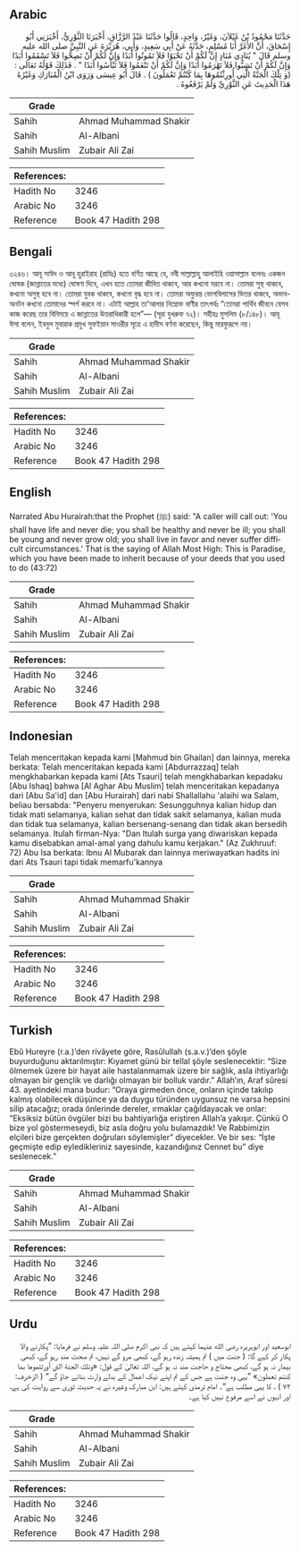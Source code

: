 ## Arabic


<div dir="rtl" lang="ar" style={{fontSize:'larger',backgroundColor:'#f8f9fa',padding:20}}>
حَدَّثَنَا مَحْمُودُ بْنُ غَيْلاَنَ، وَغَيْرُ، وَاحِدٍ، قَالُوا حَدَّثَنَا عَبْدُ الرَّزَّاقِ، أَخْبَرَنَا الثَّوْرِيُّ، أَخْبَرَنِي أَبُو إِسْحَاقَ، أَنَّ الأَغَرَّ أَبَا مُسْلِمٍ، حَدَّثَهُ عَنْ أَبِي سَعِيدٍ، وَأَبِي، هُرَيْرَةَ عَنِ النَّبِيِّ صلى الله عليه وسلم قَالَ ‏"‏ يُنَادِي مُنَادٍ إِنَّ لَكُمْ أَنْ تَحْيَوْا فَلاَ تَمُوتُوا أَبَدًا وَإِنَّ لَكُمْ أَنْ تَصِحُّوا فَلاَ تَسْقَمُوا أَبَدًا وَإِنَّ لَكُمْ أَنْ تَشِبُّوا فَلاَ تَهْرَمُوا أَبَدًا وَإِنَّ لَكُمْ أَنْ تَنْعَمُوا فَلاَ تَبْأَسُوا أَبَدًا ‏"‏ ‏.‏ فَذَلِكَ قَوْلُهُ تَعَالَى ‏:‏ ‏(‏وَ تِلْكَ الْجَنَّةُ الَّتِي أُورِثْتُمُوهَا بِمَا كُنْتُمْ تَعْمَلُونَ ‏)‏ ‏.‏ قَالَ أَبُو عِيسَى وَرَوَى ابْنُ الْمُبَارَكِ وَغَيْرُهُ هَذَا الْحَدِيثَ عَنِ الثَّوْرِيِّ وَلَمْ يَرْفَعُوهُ ‏.‏
</div>
<div style={{backgroundColor:'#f8f9fa',padding:20, marginBottom: 10}}><table> <thead> <tr> <th>Grade</th> <th></th> </tr> </thead> <tbody> <tr><td>Sahih</td><td>Ahmad Muhammad Shakir</td></tr><tr><td>Sahih</td><td>Al-Albani</td></tr><tr><td>Sahih Muslim</td><td>Zubair Ali Zai</td></tr></tbody></table><table> <thead> <tr> <th>References:</th> <th></th> </tr> </thead> <tbody><tr><td>Hadith No</td><td>3246</td></tr><tr><td>Arabic No</td><td>3246</td></tr><tr><td>Reference</td><td>Book 47 Hadith 298</td></tr></tbody></table></div>

## Bengali


<div dir="ltr" lang="bn" style={{fontSize:'larger',backgroundColor:'#f8f9fa',padding:20}}>
৩২৪৬। আবূ সাঈদ ও আবূ হুরাইরাহ (রাযিঃ) হতে বর্ণিত আছে যে, নবী সাল্লাল্লাহু আলাইহি ওয়াসাল্লাম বলেনঃ একজন ঘোষক (জান্নাতের মধ্যে) ঘোষণা দিবে, এখন হতে তোমরা জীবিত থাকবে, আর কখনো মরবে না। তোমরা সুস্থ থাকবে, কখনো অসুস্থ হবে না। তোমরা যুবক থাকবে, কখনো বৃদ্ধ হবে না। তোমরা অফুরন্ত ভোগবিলাসের ভিতর থাকবে, অভাব-অনটন কখনো তোমাদের স্পর্শ করবে না। এটাই আল্লাহ তা'আলার নিম্নোক্ত বাণীর তাৎপর্যঃ “তোমরা পার্থিব জীবনে যেসব কাজ করেছ তার বিনিময়ে এ জান্নাতের উত্তরাধিকারী হলে”— (সূরা যুখরুফ ৭২)। সহীহঃ মুসলিম (৮/১৪৮)। আবূ ঈসা বলেন, ইবনুল মুবারাক প্রমুখ সুফইয়ান সাওরীর সূত্রে এ হাদীস বর্ণনা করেছেন, কিন্তু মারফুরূপে নয়।
</div>
<div style={{backgroundColor:'#f8f9fa',padding:20, marginBottom: 10}}><table> <thead> <tr> <th>Grade</th> <th></th> </tr> </thead> <tbody> <tr><td>Sahih</td><td>Ahmad Muhammad Shakir</td></tr><tr><td>Sahih</td><td>Al-Albani</td></tr><tr><td>Sahih Muslim</td><td>Zubair Ali Zai</td></tr></tbody></table><table> <thead> <tr> <th>References:</th> <th></th> </tr> </thead> <tbody><tr><td>Hadith No</td><td>3246</td></tr><tr><td>Arabic No</td><td>3246</td></tr><tr><td>Reference</td><td>Book 47 Hadith 298</td></tr></tbody></table></div>

## English


<div dir="ltr" lang="en" style={{fontSize:'larger',backgroundColor:'#f8f9fa',padding:20}}>
Narrated Abu Hurairah:that the Prophet (ﷺ) said: "A caller will call out: 'You shall have life and never die; you shall be healthy and never be ill; you shall be young and never grow old; you shall live in favor and never suffer difficult circumstances.' That is the saying of Allah Most High: This is Paradise, which you have been made to inherit because of your deeds that you used to do (43:72)
</div>
<div style={{backgroundColor:'#f8f9fa',padding:20, marginBottom: 10}}><table> <thead> <tr> <th>Grade</th> <th></th> </tr> </thead> <tbody> <tr><td>Sahih</td><td>Ahmad Muhammad Shakir</td></tr><tr><td>Sahih</td><td>Al-Albani</td></tr><tr><td>Sahih Muslim</td><td>Zubair Ali Zai</td></tr></tbody></table><table> <thead> <tr> <th>References:</th> <th></th> </tr> </thead> <tbody><tr><td>Hadith No</td><td>3246</td></tr><tr><td>Arabic No</td><td>3246</td></tr><tr><td>Reference</td><td>Book 47 Hadith 298</td></tr></tbody></table></div>

## Indonesian


<div dir="ltr" lang="id" style={{fontSize:'larger',backgroundColor:'#f8f9fa',padding:20}}>
Telah menceritakan kepada kami [Mahmud bin Ghailan] dan lainnya, mereka berkata: Telah menceritakan kepada kami [Abdurrazzaq] telah mengkhabarkan kepada kami [Ats Tsauri] telah mengkhabarkan kepadaku [Abu Ishaq] bahwa [Al Aghar Abu Muslim] telah menceritakan kepadanya dari [Abu Sa'id] dan [Abu Hurairah] dari nabi Shallallahu 'alaihi wa Salam, beliau bersabda: "Penyeru menyerukan: Sesungguhnya kalian hidup dan tidak mati selamanya, kalian sehat dan tidak sakit selamanya, kalian muda dan tidak tua selamanya, kalian bersenang-senang dan tidak akan bersedih selamanya. Itulah firman-Nya: "Dan Itulah surga yang diwariskan kepada kamu disebabkan amal-amal yang dahulu kamu kerjakan." (Az Zukhruuf: 72) Abu Isa berkata: Ibnu Al Mubarak dan lainnya meriwayatkan hadits ini dari Ats Tsauri tapi tidak memarfu'kannya
</div>
<div style={{backgroundColor:'#f8f9fa',padding:20, marginBottom: 10}}><table> <thead> <tr> <th>Grade</th> <th></th> </tr> </thead> <tbody> <tr><td>Sahih</td><td>Ahmad Muhammad Shakir</td></tr><tr><td>Sahih</td><td>Al-Albani</td></tr><tr><td>Sahih Muslim</td><td>Zubair Ali Zai</td></tr></tbody></table><table> <thead> <tr> <th>References:</th> <th></th> </tr> </thead> <tbody><tr><td>Hadith No</td><td>3246</td></tr><tr><td>Arabic No</td><td>3246</td></tr><tr><td>Reference</td><td>Book 47 Hadith 298</td></tr></tbody></table></div>

## Turkish


<div dir="ltr" lang="tr" style={{fontSize:'larger',backgroundColor:'#f8f9fa',padding:20}}>
Ebû Hureyre (r.a.)’den rivâyete göre, Rasûlullah (s.a.v.)’den şöyle buyurduğunu aktarılmıştır: Kıyamet günü bir tellal şöyle seslenecektir: “Size ölmemek üzere bir hayat aile hastalanmamak üzere bir sağlık, asla ihtiyarlığı olmayan bir gençlik ve darlığı olmayan bir bolluk vardır.” Allah’ın, Araf sûresi 43. ayetindeki mana budur: “Oraya girmeden önce, onların içinde takılıp kalmış olabilecek düşünce ya da duygu türünden uygunsuz ne varsa hepsini silip atacağız; orada önlerinde dereler, ırmaklar çağıldayacak ve onlar: “Eksiksiz bütün övgüler bizi bu bahtiyarlığa eriştiren Allah’a yakışır. Çünkü O bize yol göstermeseydi, biz asla doğru yolu bulamazdık! Ve Rabbimizin elçileri bize gerçekten doğruları söylemişler” diyecekler. Ve bir ses: “İşte geçmişte edip eyledikleriniz sayesinde, kazandığınız Cennet bu” diye seslenecek.”
</div>
<div style={{backgroundColor:'#f8f9fa',padding:20, marginBottom: 10}}><table> <thead> <tr> <th>Grade</th> <th></th> </tr> </thead> <tbody> <tr><td>Sahih</td><td>Ahmad Muhammad Shakir</td></tr><tr><td>Sahih</td><td>Al-Albani</td></tr><tr><td>Sahih Muslim</td><td>Zubair Ali Zai</td></tr></tbody></table><table> <thead> <tr> <th>References:</th> <th></th> </tr> </thead> <tbody><tr><td>Hadith No</td><td>3246</td></tr><tr><td>Arabic No</td><td>3246</td></tr><tr><td>Reference</td><td>Book 47 Hadith 298</td></tr></tbody></table></div>

## Urdu


<div dir="rtl" lang="ur" style={{fontSize:'larger',backgroundColor:'#f8f9fa',padding:20}}>
ابوسعید اور ابوہریرہ رضی الله عنہما کہتے ہیں کہ نبی اکرم صلی اللہ علیہ وسلم نے فرمایا: ”پکارنے والا پکار کر کہے گا: ( جنت میں ) تم ہمیشہ زندہ رہو گے، کبھی مرو گے نہیں، تم صحت مند رہو گے، کبھی بیمار نہ ہو گے، کبھی محتاج و حاجت مند نہ ہو گے، اللہ تعالیٰ کے قول: «وتلك الجنة التي أورثتموها بما كنتم تعملون» ”یہی وہ جنت ہے جس کے تم اپنے نیک اعمال کے بدلے وارث بنائے جاؤ گے“ ( الزخرف: ۷۲ ) ، کا یہی مطلب ہے“۔ امام ترمذی کہتے ہیں: ابن مبارک وغیرہ نے یہ حدیث ثوری سے روایت کی ہے، اور انہوں نے اسے مرفوع نہیں کیا ہے۔
</div>
<div style={{backgroundColor:'#f8f9fa',padding:20, marginBottom: 10}}><table> <thead> <tr> <th>Grade</th> <th></th> </tr> </thead> <tbody> <tr><td>Sahih</td><td>Ahmad Muhammad Shakir</td></tr><tr><td>Sahih</td><td>Al-Albani</td></tr><tr><td>Sahih Muslim</td><td>Zubair Ali Zai</td></tr></tbody></table><table> <thead> <tr> <th>References:</th> <th></th> </tr> </thead> <tbody><tr><td>Hadith No</td><td>3246</td></tr><tr><td>Arabic No</td><td>3246</td></tr><tr><td>Reference</td><td>Book 47 Hadith 298</td></tr></tbody></table></div>